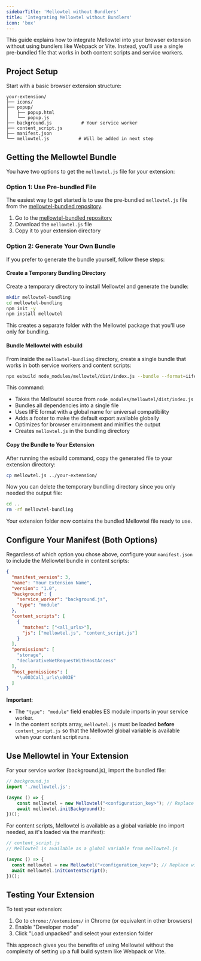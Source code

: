 ```yaml
---
sidebarTitle: 'Mellowtel without Bundlers'
title: 'Integrating Mellowtel without Bundlers'
icon: 'box'
---
```


This guide explains how to integrate Mellowtel into your browser extension without using bundlers like Webpack or Vite. Instead, you'll use a single pre-bundled file that works in both content scripts and service workers.

## Project Setup

Start with a basic browser extension structure:

```
your-extension/
├── icons/
├── popup/
│   ├── popup.html
│   └── popup.js
├── background.js           # Your service worker
├── content_script.js
├── manifest.json
└── mellowtel.js           # Will be added in next step
```

## Getting the Mellowtel Bundle

You have two options to get the `mellowtel.js` file for your extension:

### Option 1: Use Pre-bundled File

The easiest way to get started is to use the pre-bundled `mellowtel.js` file from the [mellowtel-bundled repository](https://github.com/mellowtel-inc/mellowtel-bundled).

1. Go to the [mellowtel-bundled repository](https://github.com/mellowtel-inc/mellowtel-bundled)
2. Download the `mellowtel.js` file
3. Copy it to your extension directory

### Option 2: Generate Your Own Bundle

If you prefer to generate the bundle yourself, follow these steps:

#### Create a Temporary Bundling Directory

Create a temporary directory to install Mellowtel and generate the bundle:

```bash
mkdir mellowtel-bundling
cd mellowtel-bundling
npm init -y
npm install mellowtel
```

This creates a separate folder with the Mellowtel package that you'll use only for bundling.

#### Bundle Mellowtel with esbuild

From inside the `mellowtel-bundling` directory, create a single bundle that works in both service workers and content scripts:

```bash
npx esbuild node_modules/mellowtel/dist/index.js --bundle --format=iife --global-name=Mellowtel --footer:js="globalThis.Mellowtel = Mellowtel.default" --platform=browser --outfile=mellowtel.js --minify --legal-comments=none
```

This command:
- Takes the Mellowtel source from `node_modules/mellowtel/dist/index.js`
- Bundles all dependencies into a single file
- Uses IIFE format with a global name for universal compatibility
- Adds a footer to make the default export available globally
- Optimizes for browser environment and minifies the output
- Creates `mellowtel.js` in the bundling directory

#### Copy the Bundle to Your Extension

After running the esbuild command, copy the generated file to your extension directory:

```bash
cp mellowtel.js ../your-extension/
```

Now you can delete the temporary bundling directory since you only needed the output file:

```bash
cd ..
rm -rf mellowtel-bundling
```

Your extension folder now contains the bundled Mellowtel file ready to use.

## Configure Your Manifest (Both Options)

Regardless of which option you chose above, configure your `manifest.json` to include the Mellowtel bundle in content scripts:

```json
{
  "manifest_version": 3,
  "name": "Your Extension Name",
  "version": "1.0",
  "background": {
    "service_worker": "background.js",
    "type": "module"
  },
  "content_scripts": [
    {
      "matches": ["<all_urls>"],
      "js": ["mellowtel.js", "content_script.js"]
    }
  ],
  "permissions": [
    "storage",
    "declarativeNetRequestWithHostAccess"
  ],
  "host_permissions": [
    "\u003Call_urls\u003E"
  ]
}
```

**Important**: 
- The `"type": "module"` field enables ES module imports in your service worker.
- In the content scripts array, `mellowtel.js` must be loaded **before** `content_script.js` so that the Mellowtel global variable is available when your content script runs.

## Use Mellowtel in Your Extension

For your service worker (background.js), import the bundled file:

```javascript
// background.js
import './mellowtel.js';

(async () => {
    const mellowtel = new Mellowtel("<configuration_key>"); // Replace with your configuration key
    await mellowtel.initBackground();
})();
```

For content scripts, Mellowtel is available as a global variable (no import needed, as it's loaded via the manifest):

```javascript
// content_script.js
// Mellowtel is available as a global variable from mellowtel.js

(async () => {
  const mellowtel = new Mellowtel("<configuration_key>"); // Replace with your configuration key
  await mellowtel.initContentScript();
})();
```

## Testing Your Extension

To test your extension:

1. Go to `chrome://extensions/` in Chrome (or equivalent in other browsers)
2. Enable "Developer mode"
3. Click "Load unpacked" and select your extension folder

This approach gives you the benefits of using Mellowtel without the complexity of setting up a full build system like Webpack or Vite.
